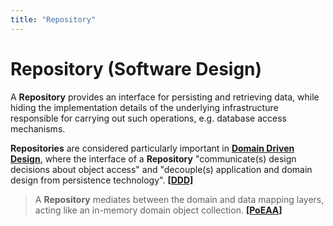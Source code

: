 ```yaml
---
title: "Repository"
---
```


# Repository (Software Design)

A **Repository** provides an interface for persisting and retrieving data, while hiding the implementation details of
the underlying infrastructure responsible for carrying out such operations, e.g. database access mechanisms.

**Repositories** are considered particularly important in [**Domain Driven Design**](ddd.domaindrivendesign), where the interface of a **Repository**
"communicate(s) design decisions about object access" and "decouple(s) application and domain design from persistence technology".
[**[DDD]**](/docs/bibliography#ddd)

> A **Repository** mediates between the domain and data mapping layers, acting like an in-memory domain object collection. [**[PoEAA]**](/docs/bibliography#poeaa)